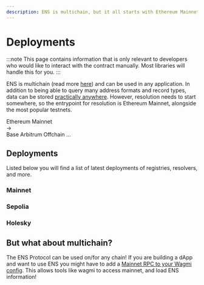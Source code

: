 ```yaml
---
description: ENS is multichain, but it all starts with Ethereum Mainnet. This page contains common addresses for ENS contracts.
---
```



# Deployments

:::note
This page contains information that is only relevant to developers who would
like to interact with the contract manually. Most libraries will handle this
for you.
:::

ENS is multichain (read more [here](/web/multichain)) and can be used in any application.
In addition to being able to query many address formats and record types, data can be stored [practically anywhere](/learn/ccip-read).
However, resolution needs to start somewhere, so the entrypoint for resolution is Ethereum Mainnet, alongside the most popular testnets.

<Card className="flex justify-center gap-4">
  <span>Ethereum Mainnet</span>
  <div>→</div>
  <div className="flex flex-col">
    <span>Base</span>
    <span>Arbitrum</span>
    <span>Offchain</span>
    <span>...</span>
  </div>
</Card>

## Deployments

Listed below you will find a list of latest deployments of registries, resolvers, and more.

### Mainnet

<ContractDeployments chain="mainnet" />

### Sepolia

<ContractDeployments chain="sepolia" />

### Holesky

<ContractDeployments chain="holesky" />

## But what about multichain?

The ENS Protocol can be used on/for any chain! If you are building a dApp and want to use ENS you might have to add a [Mainnet RPC to your Wagmi config](/web/libraries).
This allows tools like wagmi to access mainnet, and load ENS information!

<EmbedLink
  title="Layer 2 & Offchain"
  description="Learn more about ENS on Layer 2 and Offchain solutions"
  href="/learn/ccip-read"
/>
